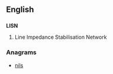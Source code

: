 ==English==

==={{initialism}}===
{{wikipedia}}
'''LISN'''

# Line Impedance Stabilisation Network

===Anagrams===
* [[nils#English|nils]]